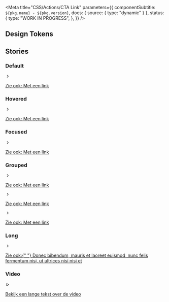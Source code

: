 

<Meta
  title="CSS/Actions/CTA Link"
  parameters={{
    componentSubtitle: `${pkg.name} - ${pkg.version}`,
    docs: { source: { type: "dynamic" } },
    status: {
      type: "WORK IN PROGRESS",
    },
  }}
/>

<Description markdown={readme} />

## Design Tokens

<DesignTokenDocBlock categoryName="CtaLink" viewType="table" />

## Stories

### Default

<Canvas>
  <Story name="Default">
    <a className="denhaag-cta-link" href="#example-url" rel="nofollow noopener">
      <div className="denhaag-cta-link__dot">
        <svg
          className="denhaag-icon"
          width="1em"
          height="1em"
          viewBox="0 0 24 24"
          fill="none"
          xmlns="http://www.w3.org/2000/svg"
          aria-hidden="true"
        >
          <path
            d="M9.29289 18.7071C8.90237 18.3166 8.90237 17.6834 9.29289 17.2929L14.5858 12L9.29289 6.70711C8.90237 6.31658 8.90237 5.68342 9.29289 5.29289C9.68342 4.90237 10.3166 4.90237 10.7071 5.29289L16.7071 11.2929C17.0976 11.6834 17.0976 12.3166 16.7071 12.7071L10.7071 18.7071C10.3166 19.0976 9.68342 19.0976 9.29289 18.7071Z"
            fill="currentColor"
          />
        </svg>
      </div>
      <p className="denhaag-cta-link__excerpt">
        Zie ook: <span className="denhaag-cta-link__highlight">Met een link</span>
      </p>
    </a>
  </Story>
</Canvas>

### Hovered

<Canvas>
  <Story name="Hovered">
    <a className="denhaag-cta-link denhaag-cta-link--hover" href="#example-url" rel="nofollow noopener">
      <div className="denhaag-cta-link__dot">
        <svg
          className="denhaag-icon"
          width="1em"
          height="1em"
          viewBox="0 0 24 24"
          fill="none"
          xmlns="http://www.w3.org/2000/svg"
          aria-hidden="true"
        >
          <path
            d="M9.29289 18.7071C8.90237 18.3166 8.90237 17.6834 9.29289 17.2929L14.5858 12L9.29289 6.70711C8.90237 6.31658 8.90237 5.68342 9.29289 5.29289C9.68342 4.90237 10.3166 4.90237 10.7071 5.29289L16.7071 11.2929C17.0976 11.6834 17.0976 12.3166 16.7071 12.7071L10.7071 18.7071C10.3166 19.0976 9.68342 19.0976 9.29289 18.7071Z"
            fill="currentColor"
          />
        </svg>
      </div>
      <p className="denhaag-cta-link__excerpt">
        Zie ook: <span className="denhaag-cta-link__highlight">Met een link</span>
      </p>
    </a>
  </Story>
</Canvas>

### Focused

<Canvas>
  <Story name="Focused">
    <a className="denhaag-cta-link denhaag-cta-link--focus" href="#example-url" rel="nofollow noopener">
      <div className="denhaag-cta-link__dot">
        <svg
          className="denhaag-icon"
          width="1em"
          height="1em"
          viewBox="0 0 24 24"
          fill="none"
          xmlns="http://www.w3.org/2000/svg"
          aria-hidden="true"
        >
          <path
            d="M9.29289 18.7071C8.90237 18.3166 8.90237 17.6834 9.29289 17.2929L14.5858 12L9.29289 6.70711C8.90237 6.31658 8.90237 5.68342 9.29289 5.29289C9.68342 4.90237 10.3166 4.90237 10.7071 5.29289L16.7071 11.2929C17.0976 11.6834 17.0976 12.3166 16.7071 12.7071L10.7071 18.7071C10.3166 19.0976 9.68342 19.0976 9.29289 18.7071Z"
            fill="currentColor"
          />
        </svg>
      </div>
      <p className="denhaag-cta-link__excerpt">
        Zie ook: <span className="denhaag-cta-link__highlight">Met een link</span>
      </p>
    </a>
  </Story>
</Canvas>

### Grouped

<Canvas>
  <Story name="Grouped">
    <a className="denhaag-cta-link" href="#example-url" rel="nofollow noopener">
      <div className="denhaag-cta-link__dot">
        <svg
          className="denhaag-icon"
          width="1em"
          height="1em"
          viewBox="0 0 24 24"
          fill="none"
          xmlns="http://www.w3.org/2000/svg"
          aria-hidden="true"
        >
          <path
            d="M9.29289 18.7071C8.90237 18.3166 8.90237 17.6834 9.29289 17.2929L14.5858 12L9.29289 6.70711C8.90237 6.31658 8.90237 5.68342 9.29289 5.29289C9.68342 4.90237 10.3166 4.90237 10.7071 5.29289L16.7071 11.2929C17.0976 11.6834 17.0976 12.3166 16.7071 12.7071L10.7071 18.7071C10.3166 19.0976 9.68342 19.0976 9.29289 18.7071Z"
            fill="currentColor"
          />
        </svg>
      </div>
      <p className="denhaag-cta-link__excerpt">
        Zie ook: <span className="denhaag-cta-link__highlight">Met een link</span>
      </p>
    </a>
    <a className="denhaag-cta-link" href="#example-url" rel="nofollow noopener">
      <div className="denhaag-cta-link__dot">
        <svg
          className="denhaag-icon"
          width="1em"
          height="1em"
          viewBox="0 0 24 24"
          fill="none"
          xmlns="http://www.w3.org/2000/svg"
          aria-hidden="true"
        >
          <path
            d="M9.29289 18.7071C8.90237 18.3166 8.90237 17.6834 9.29289 17.2929L14.5858 12L9.29289 6.70711C8.90237 6.31658 8.90237 5.68342 9.29289 5.29289C9.68342 4.90237 10.3166 4.90237 10.7071 5.29289L16.7071 11.2929C17.0976 11.6834 17.0976 12.3166 16.7071 12.7071L10.7071 18.7071C10.3166 19.0976 9.68342 19.0976 9.29289 18.7071Z"
            fill="currentColor"
          />
        </svg>
      </div>
      <p className="denhaag-cta-link__excerpt">
        Zie ook: <span className="denhaag-cta-link__highlight">Met een link</span>
      </p>
    </a>
    <a className="denhaag-cta-link" href="#example-url" rel="nofollow noopener">
      <div className="denhaag-cta-link__dot">
        <svg
          className="denhaag-icon"
          width="1em"
          height="1em"
          viewBox="0 0 24 24"
          fill="none"
          xmlns="http://www.w3.org/2000/svg"
          aria-hidden="true"
        >
          <path
            d="M9.29289 18.7071C8.90237 18.3166 8.90237 17.6834 9.29289 17.2929L14.5858 12L9.29289 6.70711C8.90237 6.31658 8.90237 5.68342 9.29289 5.29289C9.68342 4.90237 10.3166 4.90237 10.7071 5.29289L16.7071 11.2929C17.0976 11.6834 17.0976 12.3166 16.7071 12.7071L10.7071 18.7071C10.3166 19.0976 9.68342 19.0976 9.29289 18.7071Z"
            fill="currentColor"
          />
        </svg>
      </div>
      <p className="denhaag-cta-link__excerpt">
        Zie ook: <span className="denhaag-cta-link__highlight">Met een link</span>
      </p>
    </a>
  </Story>
</Canvas>

### Long

<Canvas>
  <Story name="Long">
    <a className="denhaag-cta-link" href="#example-url" rel="nofollow noopener">
      <div className="denhaag-cta-link__dot">
        <svg
          className="denhaag-icon"
          width="1em"
          height="1em"
          viewBox="0 0 24 24"
          fill="none"
          xmlns="http://www.w3.org/2000/svg"
          aria-hidden="true"
        >
          <path
            d="M9.29289 18.7071C8.90237 18.3166 8.90237 17.6834 9.29289 17.2929L14.5858 12L9.29289 6.70711C8.90237 6.31658 8.90237 5.68342 9.29289 5.29289C9.68342 4.90237 10.3166 4.90237 10.7071 5.29289L16.7071 11.2929C17.0976 11.6834 17.0976 12.3166 16.7071 12.7071L10.7071 18.7071C10.3166 19.0976 9.68342 19.0976 9.29289 18.7071Z"
            fill="currentColor"
          />
        </svg>
      </div>
      <p className="denhaag-cta-link__excerpt">
        Zie ook:{" "}
        <span className="denhaag-cta-link__highlight">
          Donec bibendum, mauris et laoreet euismod, nunc felis fermentum nisi, ut ultrices nisi nisi et
        </span>
      </p>
    </a>
  </Story>
</Canvas>

### Video

<Canvas>
  <Story name="Video">
    <a className="denhaag-cta-link" href="#example-url" rel="nofollow noopener">
      <div className="denhaag-cta-link__dot">
        <svg
          className="denhaag-icon"
          width="1em"
          height="1em"
          viewBox="0 0 24 24"
          fill="none"
          xmlns="http://www.w3.org/2000/svg"
          aria-hidden="true"
        >
          <path
            d="M6 6.74129C6 5.19771 7.67443 4.23597 9.00774 5.01374L18.0231 10.2727C19.3461 11.0445 19.3461 12.9561 18.0231 13.7278L9.00774 18.9868C7.67443 19.7645 6 18.8028 6 17.2592V6.74129ZM17.0154 12.0003L8 6.74129V17.2592L17.0154 12.0003Z"
            fill="currentColor"
          />
        </svg>
      </div>
      <p className="denhaag-cta-link__excerpt">
        <span className="denhaag-cta-link__highlight">Bekijk</span> een lange tekst over de video
      </p>
    </a>
  </Story>
</Canvas>
